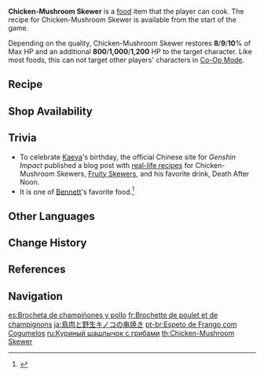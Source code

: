 {{Food Infobox
|id              = 108012
|name            = Chicken-Mushroom Skewer
|description     = A skewer of mushrooms and poultry.
|desc_suspicious = At first glance it's hard to tell which is which.
|desc_basic      = Fresh poultry is complimented by fragrant mushrooms. Don't be picky, chow down!
|desc_delicious  = All the best the wild has to offer are pierced on just one stick.
|type            = Recovery Dishes
|effectType      = Healing
|effect          = Restores (var1)% of Max HP and an additional (var2) HP to the selected character.
|eff_att1        = HP Restore
|eff_att2        = HP Restore Percent
|eff_att3        = HP Restore Fixed
|eff_suspicious1 = 8
|eff_suspicious2 = 800
|eff_basic1      = 9
|eff_basic2      = 1,000
|eff_delicious1  = 10
|eff_delicious2  = 1,200
|rarity          = 1
|variant         = Fruity Skewers
|source1         = {{Sold By}}
|region          = Mondstadt
|recipe          = Available by default
}}
'''Chicken-Mushroom Skewer''' is a [[food]] item that the player can cook. The recipe for Chicken-Mushroom Skewer is available from the start of the game.

Depending on the quality, Chicken-Mushroom Skewer restores '''8'''/'''9'''/'''10'''% of Max HP and an additional '''800'''/'''1,000'''/'''1,200''' HP to the target character. Like most foods, this can not target other players' characters in [[Co-Op Mode]].

{{Special Dish|Kaeya|Fruity Skewers}}

==Recipe==
{{Recipe
|type = Cooking
|Mushroom = 1
|Fowl = 1
|sort = Mushroom,Fowl
}}

==Shop Availability==
{{Shop Availability}}

==Trivia==
*To celebrate [[Kaeya]]'s birthday, the official Chinese site for ''Genshin Impact'' published a blog post with [https://ys.mihoyo.com/main/news/detail/12147 real-life recipes] for Chicken-Mushroom Skewers, [[Fruity Skewers]], and his favorite drink, Death After Noon.
*It is one of [[Bennett]]'s favorite food.<ref>{{Ref/VO|Bennett|Favorite Food}}</ref>

==Other Languages==
{{Other Languages
|en      = Chicken-Mushroom Skewer
|zhs     = 野菇鸡肉串
|zhs_rm  = Yěgū jīròu chuàn
|zht     = 野菇雞肉串
|zht_rm  = Yěgū jīròu chuàn
|zh_tl   = Wild Mushroom-Chicken Skewers
|ja      = 鳥肉と野生キノコの串焼き
|ja_rm   = Toriniku to Yasei Kinoko no Kushiyaki
|ja_tl   = Chicken and Wild Mushroom Skewers
|ko      = 버섯 닭꼬치
|ko_rm   = Beoseot Dakggochi
|ko_tl   = Mushroom Chicken Skewer
|es      = Brocheta de champiñones y pollo
|es_tl   = Chicken-Mushroom Skewer
|fr      = Brochette de poulet et de champignons
|fr_tl   = Chicken-Mushroom Skewer
|ru      = Куриный шашлычок с грибами
|ru_tl   = Chicken Skewer With Mushrooms
|th      = Chicken-Mushroom Skewer
|vi      = Xiên Thịt Gà Nấm
|vi_tl   = Chicken and Mushroom Skewers
|de      = Spieß mit Pilzen und Hühnchen
|de_tl   = Skewer with Mushrooms and Chicken
|id      = Chicken-Mushroom Skewer
|pt      = Espeto de Frango com Cogumelos
|pt_tl   = 
}}

==Change History==
{{Change History|1.0}}

==References==
{{Reflist}}

==Navigation==
{{Food Navbox}}

[[es:Brocheta de champiñones y pollo]]
[[fr:Brochette de poulet et de champignons]]
[[ja:鳥肉と野生キノコの串焼き]]
[[pt-br:Espeto de Frango com Cogumelos]]
[[ru:Куриный шашлычок с грибами]]
[[th:Chicken-Mushroom Skewer]]